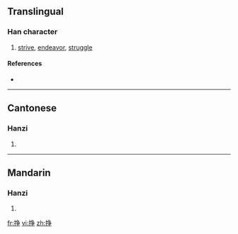 {{also|掙}}
==Translingual==

===Han character===
{{Han char|rn=64|rad=手|as=06|sn=9|four=|canj=手弓尸木 (QNSD)}}

# [[strive]], [[endeavor]], [[struggle]]

====References====
* {{Han ref|kx=0431.171|hdz=31874.060|uh=6323|ud=25379}}

----

==Cantonese==

===Hanzi===
{{yue-hanzi|jyut=|y=jaang6, jang1|tra=掙}}

# {{defn|Cantonese|sort=手06}}

----

==Mandarin==

===Hanzi===
{{cmn-hanzi|tra=掙|pin=[[zhēng]] ([[zheng1]])|wg=cheng<sup>1</sup>}}

# {{defn|Mandarin|sort=手06}}

[[fr:挣]]
[[vi:挣]]
[[zh:挣]]
